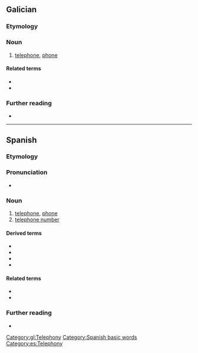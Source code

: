 {{also|telefono|telefonò}}
==Galician==

===Etymology===
{{confix|gl|tele|fono}}

===Noun===
{{gl-noun|m}}

# [[telephone]], [[phone]]

====Related terms====
* {{l|gl|telefonear}}
* {{l|gl|telefónico}}

===Further reading===
* {{R:DRAG}}

[[Category:gl:Telephony]]

----

==Spanish==

===Etymology===
{{confix|es|tele|fono}}

===Pronunciation===
* {{es-IPA}}

===Noun===
{{es-noun|m}}

# [[telephone]], [[phone]]
# [[telephone number]]
#: {{syn|es|número de teléfono}}

====Derived terms====
* {{l|es|teléfono celular}}
* {{l|es|teléfono fijo}}
* {{l|es|teléfono inteligente}}
* {{l|es|teléfono móvil}}

====Related terms====
* {{l|es|telefonear}}
* {{l|es|telefónico}}

===Further reading===
* {{R:DRAE 2001}}

[[Category:Spanish basic words]]
[[Category:es:Telephony]]